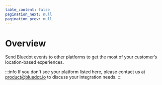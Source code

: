 ```yaml
---
table_content: false
pagination_next: null
pagination_prev: null
---
```



Overview
============

Send Bluedot events to other platforms to get the most of your customer’s location-based experiences.

<div className="card-stack">

<Card 
    icon="img/icons/adobe-experience-platform.jpg"
    title="Adobe Experience Platform"
    description="Marketing Automation Platform"
    link="/integrations/Adobe%20Experience"
/>

<Card
    icon="img/icons/Airship.jpg"
    title="Airship"
    description="Customer Engagement Platform"
    link="/integrations/Airship/Overview"
/>

<Card 
    icon="img/icons/AttentiveLogo-e1656046793109.png"
    title="Attentive"
    description="Text Message Marketing Platform"
    link="/integrations/Attentive/Overview"
/>

<Card 
    icon="img/icons/bbot-logo-doc-site.png"
    title="Bbot"
    description="Online Ordering Platform"
    link="/integrations/Bbot"
/>

<Card 
    icon="img/icons/Braze.jpg"
    title="Braze"
    description="Customer Engagement Platform"
    link="/integrations/Braze/Overview"
/>

<Card 
    icon="img/icons/Clevertap.jpg"
    title="Clevertap"
    description="Omnichannel Customer Engagement Platform"
    link="/integrations/Clevertap/Overview"
/>

<Card 
    icon="img/icons/flipdish_logo.png"
    title="Flipdish"
    description="Online Ordering System"
    link="/integrations/Flipdish"
/>

<Card 
    icon="img/icons/incentivio-docs-logo.jpg"
    title="Incentivio"
    description="Online Order Platform"
    link="/integrations/Incentivio"
/>

<Card 
    icon="img/icons/Mobivity.jpg"
    title="Mobivity"
    description="Text Message Marketing Platform"
    link="/integrations/Mobivity"
/>

<Card 
    icon="img/icons/mParticle.jpg"
    title="mParticle"
    description="Customer Data Infrastructure"
    link="/integrations/mParticle"
/>

<Card 
    icon="img/icons/olo-logo-e1653006147132.jpg"
    title="Olo"
    description="Online Order Management"
    link="/integrations/Olo"
/>

<Card 
    icon="img/icons/One-Signal-Logo-e1655949094402.png"
    title="OneSignal"
    description="Customer Engagement Platform"
    link="/integrations/OneSignal"
/>

<Card 
    icon="img/icons/Oracle.jpg"
    title="Oracle Responsys"
    description="Marketing Automation Platform"
    link="/integrations/Oracle%20Responsys/Overview"
/>

<Card 
    icon="img/icons/Oracle.jpg"
    title="Oracle Simphony"
    description="Point of Sale System"
    link="/integrations/Oracle%20Simphony"
/>

<Card 
    icon="img/icons/Raydiant.jpg"
    title="Raydiant"
    description="Personalized digital screens."
    link="/integrations/Raydiant"
/>

<Card 
    icon="img/icons/safegrahp_logo_docs.png"
    title="SafeGraph"
    description="Geospatial Data"
    link="/integrations/SafeGraph"
/>

<Card 
    icon="img/icons/Salesforce.jpg"
    title="Salesforce Marketing Cloud"
    description="Marketing Automation Platform"
    link="/integrations/Salesforce/Overview"
/>  

<Card 
    icon="img/icons/segment-1-e1623221733847.png"
    title="Segment"
    description="Customer Data Infrastructure"
    link="/integrations/Segment"
/>

<Card 
    icon="img/icons/tealium-logo.jpg"
    title="Tealium"
    description="Customer Data Platform"
    link="/integrations/Tealium"
/>
</div>

:::info
If you don't see your platform listed here, please contact us at [product@bluedot.io](mailto:product@bluedot.io) to discuss your integration needs.
:::